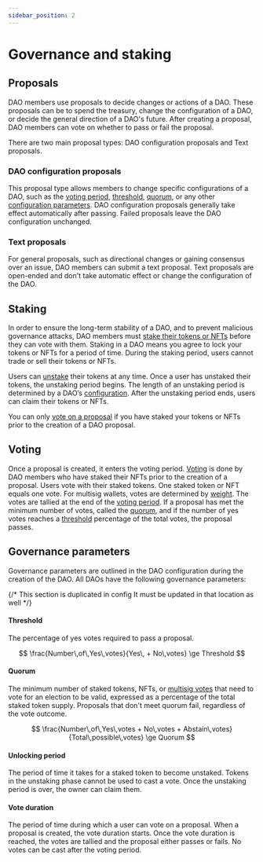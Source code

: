 ```yaml
---
sidebar_position: 2
---
```


# Governance and staking

## Proposals 

DAO members use proposals to decide changes or actions of a DAO. These proposals can be to spend the treasury, change the configuration of a DAO, or decide the general direction of a DAO's future. After creating a proposal, DAO members can vote on whether to pass or fail the proposal. 

There are two main proposal types: DAO configuration proposals and Text proposals. 

### DAO configuration proposals

This proposal type allows members to change specific configurations of a DAO, such as the [voting period](#voting-period), [threshold](#threshold), [quorum](#quorum), or any other [configuration parameters](./config.mdx). DAO configuration proposals generally take effect automatically after passing. Failed proposals leave the DAO configuration unchanged. 

### Text proposals

For general proposals, such as directional changes or gaining consensus over an issue, DAO members can submit a text proposal. Text proposals are open-ended and don't take automatic effect or change the configuration of the DAO. 

## Staking

In order to ensure the long-term stability of a DAO, and to prevent malicious governance attacks, DAO members must [stake their tokens or NFTs](../guides/stake.mdx) before they can vote with them. Staking in a DAO means you agree to lock your tokens or NFTs for a period of time. During the staking period, users cannot trade or sell their tokens or NFTs. 

Users can [unstake](../guides/stake.mdx#unstake-your-tokens) their tokens at any time. Once a user has unstaked their tokens, the unstaking period begins. The length of an unstaking period is determined by a DAO’s [configuration](./config.mdx). After the unstaking period ends, users can claim their tokens or NFTs. 

You can only [vote on a proposal](../guides/governance.mdx#vote-on-a-proposal) if you have staked your tokens or NFTs prior to the creation of a DAO proposal. 

## Voting

Once a proposal is created, it enters the voting period. [Voting](../guides/governance.mdx#vote-on-a-proposal) is done by DAO members who have staked their NFTs prior to the creation of a proposal. Users vote with their staked tokens. One staked token or NFT equals one vote. For multisig wallets, votes are determined by [weight](./config.mdx#weight-and-threshold). The votes are tallied at the end of the [voting period](#voting-period). If a proposal has met the minimum number of votes, called the [quorum](#quorum), and if the number of yes votes reaches a [threshold](#threshold) percentage of the total votes, the proposal passes. 

## Governance parameters

Governance parameters are outlined in the DAO configuration during the creation of the DAO. All DAOs have the following governance parameters:

{/* This section is duplicated in config It must be updated in that location as well */}

#### Threshold

The percentage of yes votes required to pass a proposal. 

$$
\frac{Number\,of\,Yes\,votes}{Yes\, + No\,votes} \ge Threshold
$$

#### Quorum 

The minimum number of staked tokens, NFTs, or [multisig votes](./config.mdx#weight-and-threshold) that need to vote for an election to be valid, expressed as a percentage of the total staked token supply. Proposals that don't meet quorum fail, regardless of the vote outcome. 

$$
\frac{Number\,of\,Yes\,votes + No\,votes + Abstain\,votes}{Total\,possible\,votes} \ge Quorum
$$

#### Unlocking period 

The period of time it takes for a staked token to become unstaked. Tokens in the unstaking phase cannot be used to cast a vote. Once the unstaking period is over, the owner can claim them. 

#### Vote duration

The period of time during which a user can vote on a proposal. When a proposal is created, the vote duration starts. Once the vote duration is reached, the votes are tallied and the proposal either passes or fails. No votes can be cast after the voting period. 


